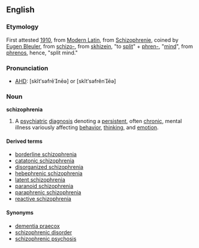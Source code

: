 ==English==
===Etymology===
First attested [[w:1910|1910]], from [[Modern Latin]], from {{G.}} [[Schizophrenie]], coined by [[w:Eugen Bleuler|Eugen Bleuler]], from {{Gr.}} [[schizo-]], from [[skhizein]], "to [[split]]" + [[phren-]], "[[mind]]", from [[phrenos]], hence, "split mind." 

===Pronunciation===
*[[AHD]]: [skĭt′səfrēnēə] or [skĭt′səfrĕnēə]

===Noun===
'''schizophrenia'''
#A [[psychiatric]] [[diagnosis]] denoting a [[persistent]], often [[chronic]], mental illness variously affecting [[behavior]], [[thinking]], and [[emotion]].

====Derived terms====
*[[borderline schizophrenia]]
*[[catatonic schizophrenia]]
*[[disorganized schizophrenia]]
*[[hebephrenic schizophrenia]]
*[[latent schizophrenia]]
*[[paranoid schizophrenia]]
*[[paraphrenic schizophrenia]]
*[[reactive schizophrenia]]

====Synonyms====
*[[dementia praecox]]
*[[schizophrenic disorder]]
*[[schizophrenic psychosis]]